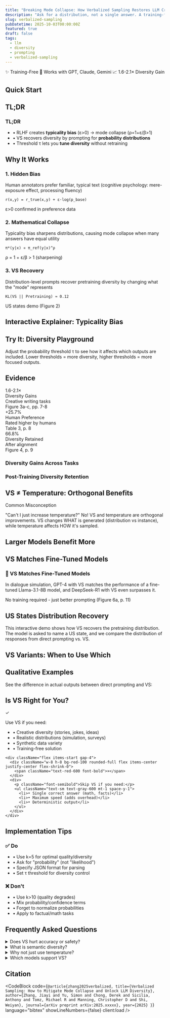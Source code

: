 ```yaml
---
title: "Breaking Mode Collapse: How Verbalized Sampling Restores LLM Creativity"
description: "Ask for a distribution, not a single answer. A training-free method to restore diversity in aligned LLMs."
slug: verbalized-sampling
pubDatetime: 2025-10-03T00:00:00Z
featured: true
draft: false
tags:
  - llm
  - diversity
  - prompting
  - verbalized-sampling
---
```



<div className="not-prose flex justify-center gap-3 my-6">
  <span className="inline-flex items-center px-4 py-2 rounded-full bg-green-100 text-green-800 font-semibold">
    ✨ Training-Free
  </span>
  <span className="inline-flex items-center px-4 py-2 rounded-full bg-blue-100 text-blue-800 font-semibold">
    🚀 Works with GPT, Claude, Gemini
  </span>
  <span className="inline-flex items-center px-4 py-2 rounded-full bg-purple-100 text-purple-800 font-semibold">
    📈 1.6-2.1× Diversity Gain
  </span>
</div>

## Quick Start

<div className="not-prose mb-12">
  <QuickStart client:load />
</div>

## TL;DR

<div className="not-prose bg-gradient-to-r from-blue-50 to-indigo-50 rounded-xl p-6 mb-12">
  <h3 className="text-2xl font-bold mb-4">TL;DR</h3>
  <ul className="space-y-2">
    <li className="flex items-start gap-2">
      <span className="text-blue-500 mt-1">•</span>
      <span>RLHF creates <strong>typicality bias</strong> (ε>0) → mode collapse (ρ=1+ε/β>1)</span>
    </li>
    <li className="flex items-start gap-2">
      <span className="text-blue-500 mt-1">•</span>
      <span>VS recovers diversity by prompting for <strong>probability distributions</strong></span>
    </li>
    <li className="flex items-start gap-2">
      <span className="text-blue-500 mt-1">•</span>
      <span>Threshold τ lets you <strong>tune diversity</strong> without retraining</span>
    </li>
  </ul>
</div>

## Why It Works

<div className="not-prose grid grid-cols-1 md:grid-cols-3 gap-6 mb-12">
  <div className="bg-white rounded-lg p-6 shadow-sm border border-gray-200">
    <h3 className="font-semibold text-lg mb-3">1. Hidden Bias</h3>
    <p className="text-gray-600 mb-4">
      Human annotators prefer familiar, typical text (cognitive psychology: mere-exposure effect, processing fluency)
    </p>
    <div className="bg-gray-50 rounded p-3">
      <code className="text-sm">r(x,y) = r_true(x,y) + ε·log(p_base)</code>
      <p className="text-xs text-gray-500 mt-2">ε>0 confirmed in preference data</p>
    </div>
  </div>

  <div className="bg-white rounded-lg p-6 shadow-sm border border-gray-200">
    <h3 className="font-semibold text-lg mb-3">2. Mathematical Collapse</h3>
    <p className="text-gray-600 mb-4">
      Typicality bias sharpens distributions, causing mode collapse when many answers have equal utility
    </p>
    <div className="bg-gray-50 rounded p-3">
      <code className="text-sm">π*(y|x) ∝ π_ref(y|x)^ρ</code>
      <p className="text-xs text-gray-500 mt-2">ρ = 1 + ε/β > 1 (sharpening)</p>
    </div>
  </div>

  <div className="bg-white rounded-lg p-6 shadow-sm border border-gray-200">
    <h3 className="font-semibold text-lg mb-3">3. VS Recovery</h3>
    <p className="text-gray-600 mb-4">
      Distribution-level prompts recover pretraining diversity by changing what the "mode" represents
    </p>
    <div className="bg-gray-50 rounded p-3">
      <code className="text-sm">KL(VS || Pretraining) ≈ 0.12</code>
      <p className="text-xs text-gray-500 mt-2">US states demo (Figure 2)</p>
    </div>
  </div>
</div>

## Interactive Explainer: Typicality Bias

<div className="not-prose mb-12">
  <TypicalityBiasExplainer client:visible />
</div>

## Try It: Diversity Playground

Adjust the probability threshold τ to see how it affects which outputs are included. Lower thresholds = more diversity, higher thresholds = more focused outputs.

<div className="not-prose mb-12">
  <VSPlayground client:visible />
</div>

## Evidence

<div className="not-prose grid grid-cols-1 md:grid-cols-3 gap-4 mb-8">
  <div className="bg-white rounded-lg p-6 border-2 border-green-200">
    <div className="text-4xl font-bold text-green-600 mb-2">1.6-2.1×</div>
    <div className="font-semibold mb-1">Diversity Gains</div>
    <div className="text-sm text-gray-600">Creative writing tasks</div>
    <div className="text-xs text-gray-500 mt-2">Figure 3a-c, pp. 7-8</div>
  </div>

  <div className="bg-white rounded-lg p-6 border-2 border-blue-200">
    <div className="text-4xl font-bold text-blue-600 mb-2">+25.7%</div>
    <div className="font-semibold mb-1">Human Preference</div>
    <div className="text-sm text-gray-600">Rated higher by humans</div>
    <div className="text-xs text-gray-500 mt-2">Table 3, p. 8</div>
  </div>

  <div className="bg-white rounded-lg p-6 border-2 border-purple-200">
    <div className="text-4xl font-bold text-purple-600 mb-2">66.8%</div>
    <div className="font-semibold mb-1">Diversity Retained</div>
    <div className="text-sm text-gray-600">After alignment</div>
    <div className="text-xs text-gray-500 mt-2">Figure 4, p. 9</div>
  </div>
</div>

### Diversity Gains Across Tasks

<div className="not-prose mb-8">
  <DiversityGainsVisual client:visible />
</div>

### Post-Training Diversity Retention

<div className="not-prose mb-12">
  <PostTrainingVisual client:visible />
</div>

## VS ≠ Temperature: Orthogonal Benefits

<div className="not-prose bg-amber-50 border-l-4 border-amber-400 p-4 rounded-r-lg mb-6">
  <p className="font-semibold text-amber-900 mb-1">Common Misconception</p>
  <p className="text-amber-800">
    "Can't I just increase temperature?" No! VS and temperature are orthogonal improvements.
    VS changes WHAT is generated (distribution vs instance), while temperature affects HOW it's sampled.
  </p>
</div>

<div className="not-prose mb-12">
  <TemperatureAblation client:visible />
</div>

## Larger Models Benefit More

<div className="not-prose mb-12">
  <ScalingTrendVisualization client:visible />
</div>

## VS Matches Fine-Tuned Models

<div className="not-prose bg-gradient-to-r from-purple-50 to-pink-50 rounded-xl p-8 text-center mb-12">
  <h3 className="text-2xl font-bold mb-4">🎯 VS Matches Fine-Tuned Models</h3>
  <p className="text-lg text-gray-700 mb-4">
    In dialogue simulation, GPT-4 with VS matches the performance of a
    <span className="font-semibold"> fine-tuned Llama-3.1-8B model</span>,
    and DeepSeek-R1 with VS even surpasses it.
  </p>
  <p className="text-sm text-gray-600">
    No training required - just better prompting (Figure 6a, p. 11)
  </p>
</div>

## US States Distribution Recovery

This interactive demo shows how VS recovers the pretraining distribution. The model is asked to name a US state, and we compare the distribution of responses from direct prompting vs. VS.

<div className="not-prose mb-12">
  <USStatesDemo client:visible />
</div>

## VS Variants: When to Use Which

<div className="not-prose mb-12">
  <VSVariantsComparison client:visible />
</div>

## Qualitative Examples

See the difference in actual outputs between direct prompting and VS:

<div className="not-prose mb-12">
  <QualitativeExamples client:visible />
</div>

## Is VS Right for You?

<div className="not-prose bg-white rounded-lg p-6 shadow-sm border border-gray-200 mb-12">
  <div className="space-y-4">
    <div className="flex items-start gap-4">
      <div className="w-8 h-8 bg-green-100 rounded-full flex items-center justify-center flex-shrink-0">
        <span className="text-green-600 font-bold">✓</span>
      </div>
      <div>
        <p className="font-semibold">Use VS if you need:</p>
        <ul className="text-sm text-gray-600 mt-1 space-y-1">
          <li>• Creative diversity (stories, jokes, ideas)</li>
          <li>• Realistic distributions (simulation, surveys)</li>
          <li>• Synthetic data variety</li>
          <li>• Training-free solution</li>
        </ul>
      </div>
    </div>

    <div className="flex items-start gap-4">
      <div className="w-8 h-8 bg-red-100 rounded-full flex items-center justify-center flex-shrink-0">
        <span className="text-red-600 font-bold">×</span>
      </div>
      <div>
        <p className="font-semibold">Skip VS if you need:</p>
        <ul className="text-sm text-gray-600 mt-1 space-y-1">
          <li>• Single correct answer (math, facts)</li>
          <li>• Maximum speed (adds overhead)</li>
          <li>• Deterministic output</li>
        </ul>
      </div>
    </div>
  </div>
</div>

## Implementation Tips

<div className="not-prose grid grid-cols-1 md:grid-cols-2 gap-4 mb-12">
  <div className="bg-blue-50 rounded-lg p-4">
    <h3 className="font-semibold mb-2">✅ Do</h3>
    <ul className="text-sm space-y-1">
      <li>• Use k=5 for optimal quality/diversity</li>
      <li>• Ask for "probability" (not "likelihood")</li>
      <li>• Specify JSON format for parsing</li>
      <li>• Set τ threshold for diversity control</li>
    </ul>
  </div>
  <div className="bg-red-50 rounded-lg p-4">
    <h3 className="font-semibold mb-2">❌ Don't</h3>
    <ul className="text-sm space-y-1">
      <li>• Use k>10 (quality degrades)</li>
      <li>• Mix probability/confidence terms</li>
      <li>• Forget to normalize probabilities</li>
      <li>• Apply to factual/math tasks</li>
    </ul>
  </div>
</div>

## Frequently Asked Questions

<details className="bg-white rounded-lg p-4 border border-gray-200 mb-3">
  <summary className="font-semibold cursor-pointer">Does VS hurt accuracy or safety?</summary>
  <p className="mt-3 text-gray-600">
    No. The paper shows VS maintains factual accuracy (Appendix G.7) and safety (Appendix G.8).
    It only increases diversity for tasks with multiple valid answers.
  </p>
</details>

<details className="bg-white rounded-lg p-4 border border-gray-200 mb-3">
  <summary className="font-semibold cursor-pointer">What is semantic diversity?</summary>
  <p className="mt-3 text-gray-600">
    Semantic diversity = 1 - mean(pairwise cosine similarity). It measures how different
    the meanings are across generated responses, not just surface-level word differences.
  </p>
</details>

<details className="bg-white rounded-lg p-4 border border-gray-200 mb-3">
  <summary className="font-semibold cursor-pointer">Why not just use temperature?</summary>
  <p className="mt-3 text-gray-600">
    Temperature and VS are orthogonal. Temperature affects sampling randomness from the same
    distribution, while VS changes the distribution itself. Combining them gives best results.
  </p>
</details>

<details className="bg-white rounded-lg p-4 border border-gray-200 mb-12">
  <summary className="font-semibold cursor-pointer">Which models support VS?</summary>
  <p className="mt-3 text-gray-600">
    Any instruction-following LLM: GPT-4, Claude, Gemini, Llama, Qwen, and even reasoning
    models like o1 and DeepSeek R1. No special access or modifications needed.
  </p>
</details>

## Citation

<CodeBlock
  code={`@article{zhang2025verbalized,
  title={Verbalized Sampling: How to Mitigate Mode Collapse and Unlock LLM Diversity},
  author={Zhang, Jiayi and Yu, Simon and Chong, Derek and Sicilia, Anthony and Tomz, Michael R and Manning, Christopher D and Shi, Weiyan},
  journal={arXiv preprint arXiv:2025.xxxxx},
  year={2025}
}`}
  language="bibtex"
  showLineNumbers={false}
  client:load
/>
